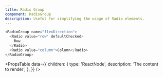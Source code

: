 ```yaml
---
title: Radio Group
component: RadioGroup
description: Useful for simplifying the usage of Radio elements.
---
```


```js live
<RadioGroup name="flexDirection">
  <Radio value="row" defaultChecked>
    Row
  </Radio>
  <Radio value="column">Column</Radio>
</RadioGroup>
```

<PropsTable
  data={{
    children: {
      type: 'ReactNode',
      description: 'The content to render',
    },
  }}
/>
